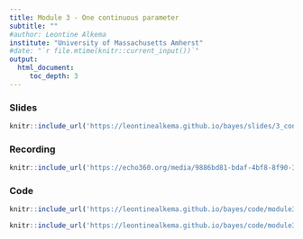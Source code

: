 ```yaml
---
title: Module 3 - One continuous parameter
subtitle: ""
#author: Leontine Alkema
institute: "University of Massachusetts Amherst"
#date: "`r file.mtime(knitr::current_input())`"
output: 
  html_document:
     toc_depth: 3
---
```


### Slides

```r
knitr::include_url('https://leontinealkema.github.io/bayes/slides/3_continuous_fall2022.pdf')
```


### Recording

  
```r
knitr::include_url('https://echo360.org/media/9886bd81-bdaf-4bf8-8f90-345a9e4191fb/public')
```

### Code

```r
knitr::include_url('https://leontinealkema.github.io/bayes/code/module3_everythingisnormal.pdf')
```

```r
knitr::include_url('https://leontinealkema.github.io/bayes/code/module3_everythingisnormal.Rmd')
```
